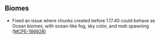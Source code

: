 



## Biomes

-   Fixed an issue where chunks created before 1.17.40 could behave as Ocean biomes, with ocean-like fog, sky color, and mob spawning ([MCPE-186928)](https://bugs.mojang.com/browse/MCPE-186928)

